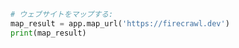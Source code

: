 ```python Python
# ウェブサイトをマップする:
map_result = app.map_url('https://firecrawl.dev')
print(map_result)
```

